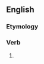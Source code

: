 ==English==

===Etymology===
{{suffix|en|attest|eth|nocat=1}}

===Verb===
{{head|en|verb form}}

# {{en-archaic third-person singular of|attest}}